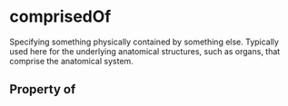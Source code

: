 # comprisedOf

Specifying something physically contained by something else. Typically used here for the underlying anatomical structures, such as organs, that comprise the anatomical system.

## Property of



